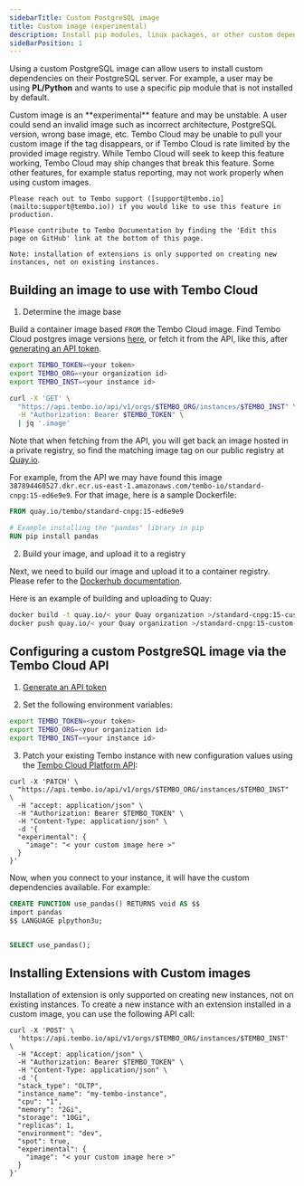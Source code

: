 ```yaml
---
sidebarTitle: Custom PostgreSQL image
title: Custom image (experimental)
description: Install pip modules, linux packages, or other custom dependencies in your Tembo Cloud instance
sideBarPosition: 1
---
```



Using a custom PostgreSQL image can allow users to install custom dependencies on their PostgreSQL server. For example, a user may be using **PL/Python** and wants to use a specific pip module that is not installed by default.

<Callout variant='warning'>
    Custom image is an **experimental** feature and may be unstable. A user could send an invalid image such as incorrect architecture, PostgreSQL version, wrong base image, etc. Tembo Cloud may be unable to pull your custom image if the tag disappears, or if Tembo Cloud is rate limited by the provided image registry. While Tembo Cloud will seek to keep this feature working, Tembo Cloud may ship changes that break this feature. Some other features, for example status reporting, may not work properly when using custom images.

    Please reach out to Tembo support ([support@tembo.io](mailto:support@tembo.io)) if you would like to use this feature in production.

    Please contribute to Tembo Documentation by finding the 'Edit this page on GitHub' link at the bottom of this page.

    Note: installation of extensions is only supported on creating new instances, not on existing instances.
</Callout>

## Building an image to use with Tembo Cloud

1. Determine the image base

Build a container image based `FROM` the Tembo Cloud image. Find Tembo Cloud postgres image versions [here](https://quay.io/repository/tembo/standard-cnpg?tab=tags), or fetch it from the API, like this, after [generating an API token](/docs/development/api).

```bash
export TEMBO_TOKEN=<your token>
export TEMBO_ORG=<your organization id>
export TEMBO_INST=<your instance id>

curl -X 'GET' \
  "https://api.tembo.io/api/v1/orgs/$TEMBO_ORG/instances/$TEMBO_INST" \
  -H "Authorization: Bearer $TEMBO_TOKEN" \
  | jq '.image'
```

Note that when fetching from the API, you will get back an image hosted in a private registry, so find the matching image tag on our public registry at [Quay.io](https://quay.io/organization/tembo).

For example, from the API we may have found this image `387894460527.dkr.ecr.us-east-1.amazonaws.com/tembo-io/standard-cnpg:15-ed6e9e9`. For that image, here is a sample Dockerfile:

```Dockerfile
FROM quay.io/tembo/standard-cnpg:15-ed6e9e9

# Example installing the "pandas" library in pip
RUN pip install pandas
```

2. Build your image, and upload it to a registry

Next, we need to build our image and upload it to a container registry. Please refer to the [Dockerhub documentation](https://docs.docker.com/guides/walkthroughs/publish-your-image/).

Here is an example of building and uploading to Quay:
```bash
docker build -t quay.io/< your Quay organization >/standard-cnpg:15-custom-image-example .
docker push quay.io/< your Quay organization >/standard-cnpg:15-custom-image-example
```

## Configuring a custom PostgreSQL image via the Tembo Cloud API

1. [Generate an API token](/docs/development/api)

2. Set the following environment variables:

```sh
export TEMBO_TOKEN=<your token>
export TEMBO_ORG=<your organization id>
export TEMBO_INST=<your instance id>
```

3. Patch your existing Tembo instance with new configuration values using the [Tembo Cloud Platform API](https://api.tembo.io/redoc):

```shell
curl -X 'PATCH' \
  "https://api.tembo.io/api/v1/orgs/$TEMBO_ORG/instances/$TEMBO_INST" \
  -H "accept: application/json" \
  -H "Authorization: Bearer $TEMBO_TOKEN" \
  -H "Content-Type: application/json" \
  -d '{
  "experimental": {
    "image": "< your custom image here >"
  }
}'
```

Now, when you connect to your instance, it will have the custom dependencies available. For example:

```sql
CREATE FUNCTION use_pandas() RETURNS void AS $$
import pandas
$$ LANGUAGE plpython3u;


SELECT use_pandas();
```

## Installing Extensions with Custom images

Installation of extension is only supported on creating new instances, not on existing instances.
 To create a new instance with an extension installed in a custom image, you can use the following API call:

```shell
curl -X 'POST' \
  'https://api.tembo.io/api/v1/orgs/$TEMBO_ORG/instances/$TEMBO_INST' \
  -H "Accept: application/json" \
  -H "Authorization: Bearer $TEMBO_TOKEN" \
  -H "Content-Type: application/json" \
  -d '{
  "stack_type": "OLTP",
  "instance_name": "my-tembo-instance",
  "cpu": "1",
  "memory": "2Gi",
  "storage": "10Gi",
  "replicas": 1,
  "environment": "dev",
  "spot": true,
  "experimental": {
    "image": "< your custom image here >"
  }
}'
```
